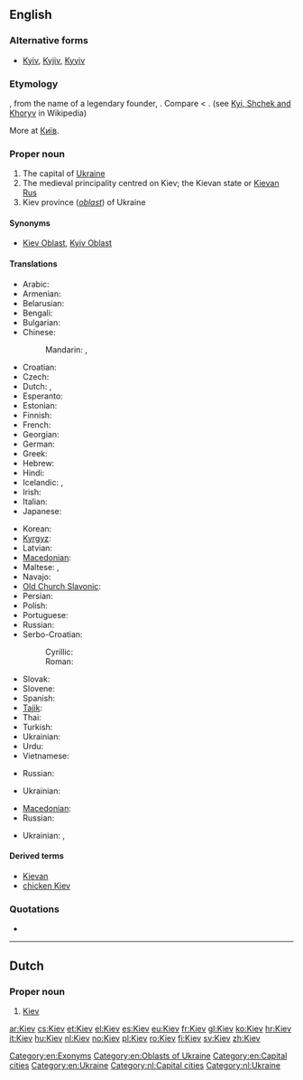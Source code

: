 ==English==

===Alternative forms===
* [[Kyiv]], [[Kyjiv]], [[Kyyiv]]

===Etymology===
{{etyl|ru}} {{term|Киев|tr=Kíjev|lang=ru|sc=Cyrl}}, from the name of a legendary founder, {{term|Кий||tr=Kij|lang=ru|sc=Cyrl}}.  Compare {{etyl|uk|-}} {{term|Київ||tr=Kýïv|lang=uk|sc=Cyrl}} < {{term|Кий||tr=Kyj|lang=uk|sc=Cyrl}}. (see [[w:Kyi, Schek and Khoryv|Kyi, Shchek and Khoryv]] in Wikipedia)

More at [[Київ]].

===Proper noun===
{{wikipedia|Kiev}}
{{wikipedia|Kiev (disambiguation)}}
{{en-proper noun}}

# The capital of [[Ukraine]]
# The medieval principality centred on Kiev; the Kievan state or [[Kievan Rus]]
# Kiev province (''[[oblast]]'') of Ukraine

====Synonyms====
* {{sense|province}} [[Kiev Oblast]], [[Kyiv Oblast]]

====Translations====
{{trans-top|Ukrainian city}}
* Arabic: {{t|ar|كييف|m|tr=kiyef}}
* Armenian: {{t-|hy|Կիև|tr=Kiev}}
* Belarusian: {{t-|be|Кіеў|m|tr=Kíjeŭ|xs=Belarusian}}
* Bengali: {{t|bn|কিয়েভ|tr=kiẏebh|sc=Beng|xs=Bengali}}
* Bulgarian: {{t-|bg|Киев|m|tr=Kíev}}
* Chinese:
*: Mandarin: {{t-|cmn|基輔|sc=Hani}},  {{t-|cmn|基辅|tr=Jīfǔ|sc=Hani}}
* Croatian: {{t+|hr|Kijev|m}}
* Czech: {{t|cs|Kyjev|m}}
* Dutch: {{t|nl|Kiëv}},  {{t+|nl|Kiev}}
* Esperanto: {{t|eo|Kievo}}
* Estonian: {{t+|et|Kiiev}}
* Finnish: {{t+|fi|Kiova}}
* French: {{t+|fr|Kiev|m}}
* Georgian: {{t|ka|კიევი|tr=kʼievi|sc=Geor|xs=Georgian}}
* German: {{t+|de|Kiew|n}}
* Greek: {{t+|el|Κίεβο|n|tr=Kíevo}}
* Hebrew: {{t-|he|קייב|f|tr=kiyev}}
* Hindi: {{t|hi|कीव|tr=kīv|xs=Hindi}}
* Icelandic: {{t|is|Kænugarður|m}},  {{t|is|Kíev}}
* Irish: {{t|ga|Cív|f}}
* Italian: {{t-|it|Kijev}}
* Japanese: {{t+|ja|キエフ|tr=Kiefu}}
{{trans-mid}}
* Korean: {{t+|ko|키예프|tr=Kiyepeu|sc=Hang}}
* [[Kyrgyz]]: {{t-|ky|Киев|tr=Kiyev|sc=Cyrl|xs=Kyrgyz}}
* Latvian: {{t|lv|Kijeva|f|xs=Latvian}}
* [[Macedonian]]: {{t-|mk|Киев|m|tr=Kíev}}
* Maltese: {{t-|mt|Kiev|xs=Maltese}}, {{t|mt|Kjev|xs=Maltese}}
* Navajo: {{tø|nv|Kííyeb}}
* [[Old Church Slavonic]]: {{tø|cu|Кꙑ́ѥвъ|sc=Cyrs}}
* Persian: {{t-|fa|کیف|tr=Kif|xs=Persian}}
* Polish: {{t+|pl|Kijów|m}}
* Portuguese: {{t-|pt|Kiev|m}}
* Russian: {{t-|ru|Киев|m|tr=Kíjev}}
* Serbo-Croatian:
*: Cyrillic: {{t|sh|Кијев|m|sc=Cyrl}}
*: Roman: {{t|sh|Kijev|m|sc=Cyrl}}
* Slovak: {{t|sk|Kyjev|m}}
* Slovene: {{t-|sl|Kijev|m}}
* Spanish: {{t+|es|Kiev|m}}
* [[Tajik]]: {{t|tg|Кыйив|tr=Kyyiv|sc=Cyrl|xs=Tajik}}
* Thai: {{t|th|เคียฟ|tr=kîaf}}
* Turkish: {{t|tr|Kiev}}
* Ukrainian: {{t+|uk|Київ|m|tr=Kýjiv|xs=Ukrainian}}
* Urdu: {{t-|ur|کیف|tr=kīf|xs=Urdu}}
* Vietnamese: {{t-|vi|Kiev|xs=Vietnamese}}
{{trans-bottom}}

{{trans-top|Medieval principality}}
* Russian: {{t-|ru|Киевская Русь|f|tr=Kíjevskaja Rus’}}
{{trans-mid}}
* Ukrainian: {{t-|uk|Київська Русь|f|tr=Kýjivs’ka Rus’|xs=Ukrainian}}
{{trans-bottom}}

{{trans-top|Kiev province (oblast)}}
* [[Macedonian]]: {{t|mk|Киевска област|f|tr=Kíevska óblast}}
* Russian: {{t-|ru|Киевская область|f|tr=Kíjevskaja óblast’}}
{{trans-mid}}
* Ukrainian: {{t+|uk|Київська область|f|tr=Kýjivs’ka óblast’|xs=Ukrainian}}, {{t-|uk|Київщина|f|tr=Kýjivščyna|xs=Ukrainian}}
{{trans-bottom}}

====Derived terms====
* [[Kievan]]
* [[chicken Kiev]]

===Quotations===
* {{seeCites}}

[[Category:en:Exonyms]]
[[Category:en:Oblasts of Ukraine]]
[[Category:en:Capital cities]]
[[Category:en:Ukraine]]

----

==Dutch==
{{wikipedia|lang=nl}}

===Proper noun===
{{infl|nl|proper noun}}

# [[#English|Kiev]]

[[Category:nl:Capital cities]]
[[Category:nl:Ukraine]]

[[ar:Kiev]]
[[cs:Kiev]]
[[et:Kiev]]
[[el:Kiev]]
[[es:Kiev]]
[[eu:Kiev]]
[[fr:Kiev]]
[[gl:Kiev]]
[[ko:Kiev]]
[[hr:Kiev]]
[[it:Kiev]]
[[hu:Kiev]]
[[nl:Kiev]]
[[no:Kiev]]
[[pl:Kiev]]
[[ro:Kiev]]
[[fi:Kiev]]
[[sv:Kiev]]
[[zh:Kiev]]